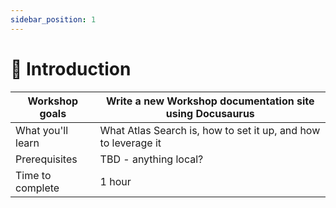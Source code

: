 ```yaml
---
sidebar_position: 1
---
```

# 📘 Introduction

|Workshop goals|Write a new Workshop documentation site using Docusaurus|
|-|-|
|What you'll learn|What Atlas Search is, how to set it up, and how to leverage it|
|Prerequisites|TBD - anything local?|
|Time to complete|1 hour|
